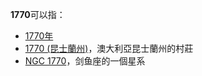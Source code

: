 '''1770'''可以指：

*[[1770年|1770年]]
*[[1770_(昆士蘭州)|1770 (昆士蘭州)]]，澳大利亞昆士蘭州的村莊
*[[NGC_1770|NGC 1770]]，剑鱼座的一個星系

{{Disambig|cat=数字消歧义}}